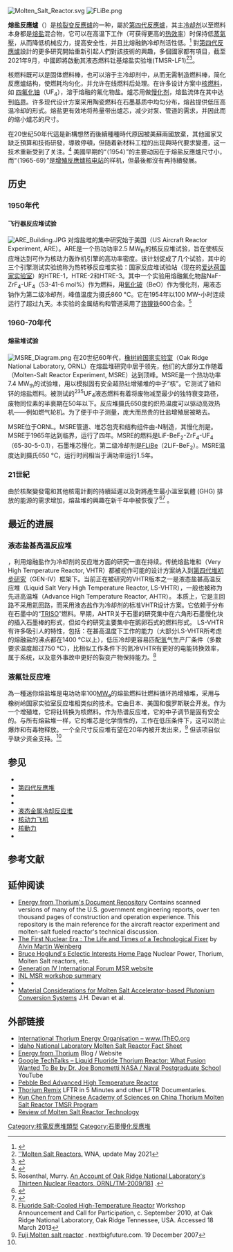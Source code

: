 [[File:Molten_Salt_Reactor.svg|thumb]]
[[File:FLiBe.png|thumb]]

'''熔盐反應爐'''（{{lang-en|'''molten salt reactor, MSR'''}}）是[[核反應爐#核裂变|核裂变反應爐]]的一种，屬於[[第四代反應爐|第四代反應爐]]，其主[[核反應爐冷却剂|冷却剂]]以至燃料本身都是[[熔盐|熔盐]]混合物，它可以在高温下工作（可获得更高的[[热效率|热效率]]）时保持低[[蒸氣壓|蒸氣壓]]，从而降低机械应力，提高安全性，并且比熔融鈉冷却剂活性低。<ref>{{Cite web|url = http://www.zmescience.com/ecology/what-is-molten-salt-reactor-424343/|title = Molten Salt Reactors: The Future of Green Energy?|date = 16 January 2015|accessdate = 18 February 2015|website = ZME Science|last = Williams|first = Stephen|archive-date = 2016-10-11|archive-url = https://web.archive.org/web/20161011133643/http://www.zmescience.com/ecology/what-is-molten-salt-reactor-424343/|dead-url = no}}</ref> 對[[第四代反應爐|第四代反應爐]]設計的更多研究開始重新引起人們對該技術的興趣，多個國家都有項目，截至2021年9月，中國即將啟動其液态燃料钍基熔盐实验堆(TMSR-LF1)<ref name="msrs-wna">[https://world-nuclear.org/information-library/current-and-future-generation/molten-salt-reactors.aspx ''Molten Salt Reactors.] WNA, update May 2021</ref><ref name=nature_2021-09-10 >{{cite journal|date=9 September 2021|title=China prepares to test thorium-fuelled nuclear reactor|author=Smriti Mallapaty|url=https://www.nature.com/articles/d41586-021-02459-w|access-date=10 September 2021|journal=[[Nature_(journal)|Nature]] |volume=597|issue=7876|pages=311–312|doi=10.1038/d41586-021-02459-w|pmid=34504330|bibcode=2021Natur.597..311M|s2cid=237471852| quote=Molten-salt reactors are considered to be relatively safe because the fuel is already dissolved in liquid and they operate at lower pressures than do conventional nuclear reactors, which reduces the risk of explosive meltdowns. }}</ref>。

核燃料既可以是固体燃料棒，也可以溶于主冷却剂中，从而无需制造燃料棒，简化反應爐结构，使燃耗均匀化，并允许在线燃料后处理。在许多设计方案中[[核燃料|核燃料]]，如 [[四氟化铀|四氟化铀]]（UF<sub>4</sub>），溶于熔融的氟化物盐。爐芯用{{le|核石墨|nuclear graphite|石墨}}做[[中子减速剂|慢化剂]]，熔盐流体在其中达到[[臨界質量|临界]]。许多现代设计方案采用陶瓷燃料在石墨基质中均匀分布，熔盐提供低压高温冷却的形式。熔盐更有效地将热量带出爐芯，减少对泵、管道的需求，并因此而的缩小爐芯的尺寸。

在20世纪50年代這是新構想然而後續種種時代原因被美蘇兩國放棄，其他國家又缺乏預算和技術研發，導致停頓，但随着新材料工程的出现與時代要求變遷，这一技术重新受到了关注。<ref>{{Cite web |url=http://www.world-nuclear.org/info/Current-and-Future-Generation/Molten-Salt-Reactors/ |title=存档副本 |access-date=2015-10-28 |archive-date=2016-01-31 |archive-url=https://web.archive.org/web/20160131152934/http://www.world-nuclear.org/info/Current-and-Future-Generation/Molten-Salt-Reactors/ |dead-url=no }}</ref> 美國早期的“{{le|飞行器反應爐试验|Aircraft Reactor Experiment}}（1954）”的主要动因在于熔盐反應爐尺寸小，而“{{le|熔盐反應爐试验|Molten-Salt Reactor Experiment}}（1965-69）”是{{le|钍燃料循环|thorium fuel cycle}}[[快中子增殖反應爐|增殖反應爐]][[核电站|核电站]]的样机，但最後都沒有再持續發展。

==历史==

=== 1950年代 ===
==== 飞行器反应堆试验 ====
{{Main|飞行器反应堆试验}}
[[File:ARE_Building.JPG|thumb]]
对熔盐堆的集中研究始于美国{{le|飞行器反应堆试验|Aircraft Nuclear Propulsion}}（US Aircraft Reactor Experiment, ARE）。ARE是一个热功功率2.5 MW<sub>th</sub>的核反应堆试验，旨在使核反应堆达到可作为核动力轰炸机引擎的高功率密度。该计划促成了几个试验，其中的三个引擎测试实验统称为热转移反应堆实验：国家反应堆试验站（现在的[[爱达荷国家实验室|爱达荷国家实验室]]）的HTRE-1，HTRE-2和HTRE-3。其中一个实验用熔融氟化物盐NaF-ZrF<sub>4</sub>-UF<sub>4</sub>（53-41-6 mol%）作为燃料，用[[氧化铍|氧化铍]]（BeO）作为慢化剂，用液态钠作为第二级冷却剂，峰值温度为摄氏860 °C。它在1954年以100 MW-小时连续运行了超过九天。本实验的金属结构和管道采用了[[铬镍铁合金|铬镍铁]]600合金。<ref name="ARE">Rosenthal,  Murry. [http://info.ornl.gov/sites/publications/Files/Pub20808.pdf An Account of Oak Ridge National Laboratory's Thirteen Nuclear Reactors, ORNL/TM-2009/181] {{Wayback|url=http://info.ornl.gov/sites/publications/Files/Pub20808.pdf |date=20170120030036 }}.</ref> 

=== 1960-70年代 ===
==== 熔盐堆试验 ====
{{Main|熔盐堆试验}}
[[File:MSRE_Diagram.png|thumb]]
在20世纪60年代，[[橡树岭国家实验室|橡树岭国家实验室]]（Oak Ridge National Laboratory, ORNL）在熔盐堆研究中居于领先，他们的大部分工作随着{{le|熔盐堆试验|Molten-Salt Reactor Experiment}}（Molten-Salt Reactor Experiment, MSRE）达到顶峰。MSRE是一个热功功率7.4 MW<sub>th</sub>的试验堆，用以模拟固有安全超热钍增殖堆的中子“核”。它测试了铀和钚的熔盐燃料。被测试的<sup>235</sup>UF<sub>4</sub>液态燃料有着将废物减至最少的独特衰变路径，废物同位素的半衰期在50年以下。反应堆摄氏650度的炽热温度可以驱动高效热机——例如燃气轮机。为了便于中子测量，庞大而昂贵的钍盐增殖层被略去。

MSRE位于ORNL。MSRE管道、堆芯包壳和结构组件由{{le|哈斯特洛合金|Hastelloy}}-N制造，其慢化剂是{{le|热解石墨|pyrolytic graphite}}。MSRE于1965年达到临界，运行了四年。MSRE的燃料是LiF-BeF<sub>2</sub>-ZrF<sub>4</sub>-UF<sub>4</sub>（65-30-5-0.1），石墨堆芯慢化，第二级冷却剂是[[FLiBe|FLiBe]]（2LiF-BeF<sub>2</sub>）。MSRE温度达到摄氏650 °C，运行时间相当于满功率运行1.5年。

=== 21世紀 ===
由於核聚變發電和其他核電計劃的持續延遲以及對將產生最小溫室氣體 (GHG) 排放的能源的需求增加，熔盐堆的興趣在新千年中被恢復了<ref name="Waldrop">{{Cite journal |first1=M. Mitchell    |last1=Waldrop |title=Nuclear goes retro — with a much greener outlook |url= https://knowablemagazine.org/article/technology/2019/nuclear-goes-retro-much-greener-outlook |journal=Knowable Magazine |date=February 22, 2019 |doi=10.1146/knowable-022219-2 |doi-access=free}}</ref><ref name="Greenblatt">{{cite journal |last1=Greenblatt |first1=Jeffery B. |last2=Brown |first2=Nicholas R. |last3=Slaybaugh |first3=Rachel |last4=Wilks |first4=Theresa |last5=Stewart |first5=Emma |last6=McCoy |first6=Sean T. |title=The Future of Low-Carbon Electricity |journal=Annual Review of Environment and Resources |date=2017-10-17 |volume=42 |issue=1 |pages=289–316 |doi=10.1146/annurev-environ-102016-061138 |url=https://www.annualreviews.org/doi/full/10.1146/annurev-environ-102016-061138 |access-date=25 June 2021}}</ref>
。

==最近的进展==

===液态盐甚高温反应堆===
{{Main|甚高温反应堆}}
{{As of|2010|09}}，利用熔融盐作为冷却剂的反应堆方面的研究一直在持续。传统熔盐堆和{{le|甚高温反应堆|very high temperature reactor}}（Very High Temperature Reactor, VHTR）都被视作可能的设计方案纳入到[[第四代反應堆|第四代堆初步研究]]（GEN-IV）框架下。当前正在被研究的VHTR版本之一是液态盐甚高温反应堆（Liquid Salt Very High Temperature Reactor, LS-VHTR），一般也被称为先进高温堆（Advance High Temperature Reactor, AHTR）。{{citation needed|date=2013年3月}} 本质上，它是主回路不采用氦回路，而采用液态盐作为冷却剂的标准VHTR设计方案。它依赖于分布在石墨中的“[[核燃料|TRISO]]”燃料。早期，AHTR关于石墨的研究集中在六角形石墨慢化块的插入石墨棒的形式，但如今的研究主要集中在鹅卵石式的燃料形式。{{citation needed|date=2013年3月}} LS-VHTR有许多吸引人的特性，包括：在甚高温度下工作的能力（大部分LS-VHTR所考虑的熔融盐的沸点都在1400 °C以上），低压冷却更容易匹配[[氢|氢]]气生产厂条件（多数{{le|热化学循环|thermochemical cycle}}要求温度超过750 °C），比相似工作条件下的氦冷VHTR有更好的电能转换效率，属于{{le|被动式核能安全|passive nuclear safety|被动安全}}系统，以及意外事故中更好的裂变产物保持能力。<ref>[https://www.ornl.gov/fhr/ Fluoride Salt-Cooled High-Temperature Reactor] {{webarchive|url=https://web.archive.org/web/20120925140937/https://www.ornl.gov/fhr/ |date=2012-09-25 }}
Workshop Announcement and Call for Participation, c. September 2010, at Oak Ridge National Laboratory, Oak Ridge Tennessee, USA.  Accessed 18 March 2013</ref>

===液氟钍反应堆===
{{le|富士反应堆|Fuji Molten Salt Reactor}}為一種迷你熔盐堆是电功功率100[[瓦特|MW<sub>e</sub>]]的熔盐燃料钍燃料循环热增殖堆，采用与橡树岭国家实验室反应堆相类似的技术。它由日本、美国和俄罗斯联合开发。作为一个增殖堆，它将钍转换为核燃料。作为热谱反应堆，它的中子调节是固有安全的。与所有熔盐堆一样，它的堆芯是化学惰性的，工作在低压条件下，这可以防止爆炸和有毒物释放。一个全尺寸反应堆有望在20年内被开发出来，<ref>[http://nextbigfuture.com/2007/12/fuji-molten-salt-reactor.html Fuji Molten salt reactor] {{Wayback|url=http://nextbigfuture.com/2007/12/fuji-molten-salt-reactor.html |date=20100205080416 }}. nextbigfuture.com. 19 December 2007</ref> 但该项目似乎缺少资金支持。<ref name=moirint/>

==参见==
{{Portal box|核技术|能源|物理}}
* {{le|水均匀反应堆|Aqueous homogeneous reactor}}
* [[第四代反應堆|第四代反應堆]]
* {{le|一体化快堆|Integral fast reactor}}
* {{le|液态氟化钍反应堆|Liquid fluoride thorium reactor}}
* [[液态金属冷却反应堆|液态金属冷却反应堆]]
* [[核动力飞机|核动力飞机]]
* [[核動力|核動力]]
* {{le|钍燃料循环|Thorium fuel cycle}}

==参考文献==
{{Reflist|30em|refs=
<ref name=moirint>Barton, Charles (March 2008) [http://energyfromthorium.com/?s=Moir Interview with Ralph Moir] {{Wayback|url=http://energyfromthorium.com/?s=Moir |date=20210225104938 }} at Energy From Thorium blog</ref>
}}

==延伸阅读==
*[http://www.energyfromthorium.com/pdf/ Energy from Thorium's Document Repository] {{Wayback|url=http://www.energyfromthorium.com/pdf/ |date=20140903095137 }} Contains scanned versions of many of the U.S. government engineering reports, over ten thousand pages of construction and operation experience. This repository is the main reference for the aircraft reactor experiment and molten-salt fueled reactor's technical discussion.
*[http://books.google.com/books?id=otQDyt9PeswC The First Nuclear Era : The Life and Times of a Technological Fixer] {{Wayback|url=http://books.google.com/books?id=otQDyt9PeswC |date=20191110185303 }} by [[阿尔文·温伯格|Alvin Martin Weinberg]]
*[https://web.archive.org/web/19981205152916/http://home.earthlink.net/~bhoglund/ Bruce Hoglund's Eclectic Interests Home Page] Nuclear Power, Thorium, Molten Salt reactors, etc.
*[https://web.archive.org/web/20060218062103/http://www.gen-4.org/Technology/systems/msr.htm Generation IV International Forum MSR website]
*[https://web.archive.org/web/20051025060351/http://neri.inel.gov/program_plans/pdfs/appendix_6.pdf INL MSR workshop summary]
*{{cite web|url=http://arq.lanl.gov/source/orgs/nmt/nmtdo/AQarchive/95fall/adtt.html|title=Molten Salt Chemistry Plays a Prominant (sic) Role in Accelerator-Driven Transmutation Systems|archiveurl=https://web.archive.org/web/20140523230245/http://arq.lanl.gov/source/orgs/nmt/nmtdo/AQarchive/95fall/adtt.html|archivedate=2014年5月23日|deadurl=yes}}
*[http://www.osti.gov/energycitations/purl.cover.jsp?purl=/50959-CRRe7c/webviewable/ Material Considerations for Molten Salt Accelerator-based Plutonium Conversion Systems] {{Wayback|url=http://www.osti.gov/energycitations/purl.cover.jsp?purl=%2F50959-CRRe7c%2Fwebviewable%2F |date=20130515082633 }} J.H. Devan et al.

==外部链接==
{{Commons category|Molten salt reactors}}
*[https://web.archive.org/web/20160306175633/http://itheo.org/ International Thorium Energy Organisation – www.IThEO.org]
*[http://www.inl.gov/research/molten-salt-reactor/ Idaho National Laboratory Molten Salt Reactor Fact Sheet] {{Wayback|url=http://www.inl.gov/research/molten-salt-reactor/ |date=20141222131251 }}
*[http://energyfromthorium.com/ Energy from Thorium] {{Wayback|url=http://energyfromthorium.com/ |date=20161004222339 }} Blog / Website
*[http://www.youtube.com/watch?v=AHs2Ugxo7-8/ Google TechTalks – Liquid Fluoride Thorium Reactor: What Fusion Wanted To Be by Dr. Joe Bonometti NASA / Naval Postgraduate School] {{Wayback|url=http://www.youtube.com/watch?v=AHs2Ugxo7-8%2F |date=20210427153305 }} YouTube
*[https://web.archive.org/web/20101006155000/http://www.nuc.berkeley.edu/pb-ahtr/ Pebble Bed Advanced High Temperature Reactor]
*[https://web.archive.org/web/20200606122946/https://thoriumremix.com/2019/ Thorium Remix] LFTR in 5 Minutes and other LFTR Documentaries.
*[http://www.youtube.com/watch?v=5UT2yYs5YJs Kun Chen from Chinese Academy of Sciences on China Thorium Molten Salt Reactor TMSR Program] {{Wayback|url=http://www.youtube.com/watch?v=5UT2yYs5YJs |date=20210308204648 }}
*[http://cordis.europa.eu/documents/documentlibrary/72664321EN19.doc Review of Molten Salt Reactor Technology] {{Wayback|url=http://cordis.europa.eu/documents/documentlibrary/72664321EN19.doc |date=20210228110636 }}

{{Nuclear fission reactors}}
{{核技术}}

{{DEFAULTSORT:熔盐堆}}
[[Category:核電反應堆類型|Category:核電反應堆類型]]
[[Category:石墨慢化反應堆|Category:石墨慢化反應堆]]